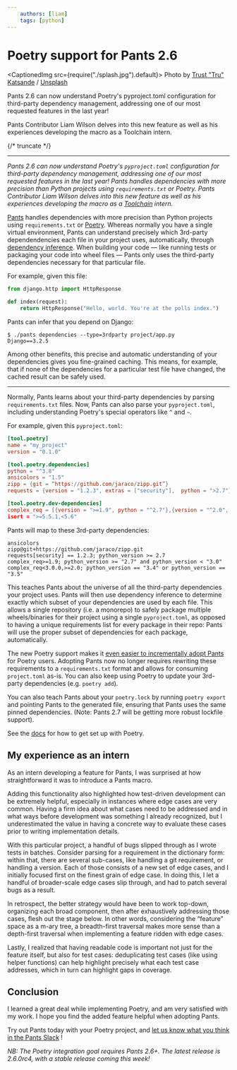 ```yaml
---
    authors: [liam]
    tags: [python]
---
```


# Poetry support for Pants 2.6

<CaptionedImg src={require("./splash.jpg").default}>
  Photo by [Trust "Tru"
  Katsande](https://unsplash.com/@iamtru?utm_source=ghost&utm_medium=referral&utm_campaign=api-credit)
  /
  [Unsplash](https://unsplash.com/?utm_source=ghost&utm_medium=referral&utm_campaign=api-credit)
</CaptionedImg>

Pants 2.6 can now understand Poetry's pyproject.toml configuration for third-party dependency management, addressing one of our most requested features in the last year!

Pants Contributor Liam Wilson delves into this new feature as well as his experiences developing the macro as a Toolchain intern.

{/* truncate */}

---

_Pants 2.6 can now understand Poetry's `pyproject.toml` configuration for third-party dependency management, addressing one of our most requested features in the last year! Pants handles dependencies with more precision than Python projects using `requirements.txt` or Poetry. Pants Contributor Liam Wilson delves into this new feature as well as his experiences developing the macro as a [Toolchain](http://toolchain.com) intern._

[Pants](https://www.pantsbuild.org/v2.6/) handles dependencies with more precision than Python projects using `requirements.txt` or [Poetry](https://python-poetry.org/). Whereas normally you have a single virtual environment, Pants can understand precisely which 3rd-party dependendencies each file in your project uses, automatically, through [dependency inference](https://www.pantsbuild.org/docs/how-does-pants-work#dependency-inference). When building your code — like running tests or packaging your code into wheel files — Pants only uses the third-party dependencies necessary for that particular file.

For example, given this file:

```py caption="Code for project/app.py"
from django.http import HttpResponse

def index(request):
    return HttpResponse("Hello, world. You're at the polls index.")
```

Pants can infer that you depend on Django:

```shell-session
$ ./pants dependencies --type=3rdparty project/app.py
Django==3.2.5
```

Among other benefits, this precise and automatic understanding of your dependencies gives you fine-grained caching. This means, for example, that if none of the dependencies for a particular test file have changed, the cached result can be safely used.

---

Normally, Pants learns about your third-party dependencies by parsing `requirements.txt` files. Now, Pants can also parse your `pyproject.toml`, including understanding Poetry's special operators like `^` and `~`.

For example, given this `pyproject.toml`:

```toml
[tool.poetry]
name = "my_project"
version = "0.1.0"

[tool.poetry.dependencies]
python = "^3.8"
ansicolors = "1.5"
zipp = {git = “https://github.com/jaraco/zipp.git”}
requests = {version = "1.2.3", extras = ["security"],  python = ">2.7"}

[tool.poetry.dev-dependencies]
complex_req = [{version = ">=1.9", python = "^2.7"},{version = "^2.0", python = "3.4 || 3.5"}
isort = ">=5.5.1,<5.6"
```

Pants will map to these 3rd-party dependencies:

```
ansicolors
zipp@git+https://github.com/jaraco/zipp.git
requests[security] == 1.2.3; python_version >= 2.7
complex_req>=1.9; python_version >= "2.7" and python_version < "3.0"
complex_req<3.0.0,>=2.0; python_version == "3.4" or python_version == "3.5"
```

This teaches Pants about the universe of all the third-party dependencies your project uses. Pants will then use dependency inference to determine exactly which subset of your dependencies are used by each file. This allows a single repository (i.e. a monorepo) to safely package multiple wheels/binaries for their project using a single `pyproject.toml`, as opposed to having a unique requirements list for every package in their repo: Pants will use the proper subset of dependencies for each package, automatically.

The new Poetry support makes it [even easier to incrementally adopt Pants](https://www.pantsbuild.org/docs/existing-repositories) for Poetry users. Adopting Pants now no longer requires rewriting these requirements to a `requirements.txt` format and allows for consuming `project.toml` as-is. You can also keep using Poetry to update your 3rd-party dependencies (e.g. `poetry add`).

You can also teach Pants about your `poetry.lock` by running `poetry export` and pointing Pants to the generated file, ensuring that Pants uses the same pinned dependencies. (Note: Pants 2.7 will be getting more robust lockfile support).

See the [docs](https://www.pantsbuild.org/v2.6/docs/python-third-party-dependencies#poetry-integration) for how to get set up with Poetry.

## My experience as an intern

As an intern developing a feature for Pants, I was surprised at how straightforward it was to introduce a Pants macro.

Adding this functionality also highlighted how test-driven development can be extremely helpful, especially in instances where edge cases are very common. Having a firm idea about what cases need to be addressed and in what ways before development was something I already recognized, but I underestimated the value in having a concrete way to evaluate these cases prior to writing implementation details.

With this particular project, a handful of bugs slipped through as I wrote tests in batches. Consider parsing for a requirement in the dictionary form: within that, there are several sub-cases, like handling a git requirement, or handling a version. Each of those consists of a new set of edge cases, and I initially focused first on the finest grain of edge case. In doing this, I let a handful of broader-scale edge cases slip through, and had to patch several bugs as a result.

In retrospect, the better strategy would have been to work top-down, organizing each broad component, then after exhaustively addressing those cases, flesh out the stage below. In other words, considering the “feature” space as a m-ary tree, a breadth-first traversal makes more sense than a depth-first traversal when implementing a feature ridden with edge cases.

Lastly, I realized that having readable code is important not just for the feature itself, but also for test cases: deduplicating test cases (like using helper functions) can help highlight precisely what each test case addresses, which in turn can highlight gaps in coverage.

## Conclusion

I learned a great deal while implementing Poetry, and am very satisfied with my work. I hope you find the added feature helpful when adopting Pants.

Try out Pants today with your Poetry project, and [let us know what you think in the Pants Slack](https://www.pantsbuild.org/docs/getting-help) !

_NB: The Poetry integration goal requires Pants 2.6+. The latest release is 2.6.0rc4, with a stable release coming this week!_
